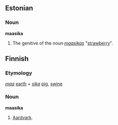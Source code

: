 ==Estonian==

===Noun===
'''maasika'''

# The genitive of the noun ''[[maasikas]]'' "[[strawberry]]".

==Finnish==

===Etymology===

''[[maa#Finnish|maa]]'' [[earth]] + ''[[sika#Finnish|sika]]'' [[pig]], [[swine]]

===Noun===
'''maasika'''

# [[Aardvark]].